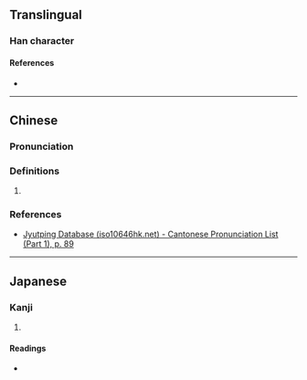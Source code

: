 {{character info}}
==Translingual==

===Han character===
{{Han char|rn=32|rad=土|as=12|sn=15|four=|canj=GNOE|ids=⿰土發}}

====References====
* {{Han ref|kx=0238.340|dkj=05463|dj=0477.190|hdz=10490.030|uh=58A2|ud=22690}}

----

==Chinese==
{{zh-forms}}

===Pronunciation===
{{zh-pron
|m=bá
|c=baat6
|mc=y
|oc=y
|cat=
}}

===Definitions===
{{zh-hanzi}}

# {{rfdef|zh|sort=土12}}

===References===
* [http://www.iso10646hk.net/jp/document/download.jsp Jyutping Database (iso10646hk.net) - Cantonese Pronunciation List (Part 1), p. 89]

----

==Japanese==

===Kanji===
{{ja-kanji|grade=|rs=土12}}

# {{rfdef|ja|sort=土12}}

====Readings====
* {{ja-readings|on=[[はつ]] (hatsu), [[はい]] (hai)|kun=}}